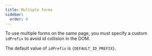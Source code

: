 ```yaml
---
title: Multiple forms
sidebar:
  order: 4
---
```





To use multiple forms on the same page, you must specify a custom `idPrefix`
to avoid id collision in the DOM.

The default value of `idPrefix` is <code>{DEFAULT_ID_PREFIX}</code>.

<Code code={formCode} lang='svelte' />

<Card>
  <Form />
</Card>
